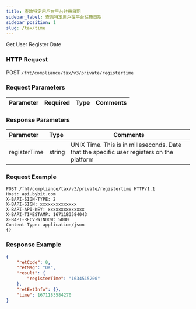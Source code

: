 ```yaml
---
title: 查詢特定用戶在平台註冊日期
sidebar_label: 查詢特定用戶在平台註冊日期
sidebar_position: 1
slug: /tax/time
---
```

Get User Register Date

### HTTP Request
POST `/fht/compliance/tax/v3/private/registertime`

### Request Parameters
| Parameter | Required | Type | Comments|
|:----- |:-------|:-----|------ |

### Response Parameters
| Parameter | Type | Comments|
|:----- |:-----|----- |
|registerTime|string|UNIX Time. This is in milleseconds. Date that the specific user registers on the platform|

### Request Example

<Tabs>
<TabItem value="console" label="Console">

```http
POST /fht/compliance/tax/v3/private/registertime HTTP/1.1
Host: api.bybit.com
X-BAPI-SIGN-TYPE: 2
X-BAPI-SIGN: xxxxxxxxxxxxxx
X-BAPI-API-KEY: xxxxxxxxxxxxxx
X-BAPI-TIMESTAMP: 1671183584043
X-BAPI-RECV-WINDOW: 5000
Content-Type: application/json
{}
```

</TabItem>
</Tabs>

### Response Example

<Tabs>
<TabItem value="js linear" label="assets">

```json
{
    "retCode": 0,
    "retMsg": "OK",
    "result": {
        "registerTime": "1634515200"
    },
    "retExtInfo": {},
    "time": 1671183584270
}
```
</TabItem>
</Tabs>